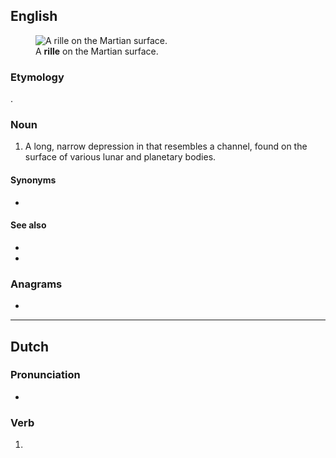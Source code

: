 {{also|Rille}}
==English==
[[Image:PIA08598 modest.jpg|thumb|A '''rille''' on the Martian surface.]]

===Etymology===
{{bor|en|de|Rille||channel|withtext=1}}.

===Noun===
{{en-noun}}

# {{lb|en|planetology}} A long, narrow depression in that resembles a channel, found on the surface of various lunar and planetary bodies.

====Synonyms====
* {{l|en|rima}}

====See also====
* {{l|en|mare}}
* {{l|en|graben}}

===Anagrams===
* {{anagrams|en|iller}}

----

==Dutch==

===Pronunciation===
* {{audio|Nl-rille.ogg|Audio|lang=nl}}

===Verb===
{{nl-verb-form}}

# {{nl-verb form of|n=sg|t=pres|m=subj|rillen}}